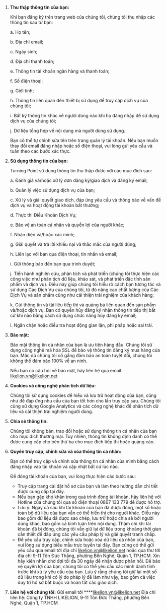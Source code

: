 1. **Thu thập thông tin của bạn:**

   Khi bạn đăng ký trên trang web của chúng tôi, chúng tôi thu nhập các thông tin sau từ bạn:

   a. Họ tên;

   b. Địa chỉ email;

   c. Ngày sinh;

   d. Địa chỉ thanh toán;

   e. Thông tin tài khoản ngân hàng và thanh toán;

   f. Số điện thoại;

   g. Giới tính;

   h. Thông tin liên quan đến thiết bị sử dụng để truy cập dịch vụ của chúng tôi;

   i. Bất kỳ thông tin khác về người dùng nào khi họ đăng nhập để sử dụng dịch vụ của chúng tôi;

   j. Dữ liệu tổng hợp về nội dung mà người dùng sử dụng.

   Bạn có thể tự chỉnh sửa tên trên trang quản lý tài khoản. Nếu bạn muốn thay đổi email đăng nhập hoặc số điện thoại, vui lòng gửi yêu cầu và tuân theo các bước xác thực.

2. **Sử dụng thông tin của bạn:**

   Turning Point sử dụng thông tin thu thập được với các mục đích sau:

   a. Đánh giá và/hoặc xử lý đơn đăng ký/giao dịch và đăng ký email;

   b. Quản lý việc sử dụng dịch vụ của bạn;

   c. Xử lý và giải quyết giao dịch, đáp ứng yêu cầu và thông báo về vấn đề dịch vụ và hoạt động tài khoản bất thường;

   d. Thực thi Điều Khoản Dịch Vụ;

   e. Bảo vệ an toàn cá nhân và quyền lợi của người khác;

   f. Nhận diện và/hoặc xác minh;

   g. Giải quyết và trả lời khiếu nại và thắc mắc của người dùng;

   h. Liên lạc với bạn qua điện thoại, tin nhắn và email;

   i. Gửi thông báo đến bạn qua trình duyệt;

   j. Tiến hành nghiên cứu, phân tích và phát triển (chúng tôi thực hiện các công việc như phân tích dữ liệu, khảo sát, và phát triển đặc tính sản phẩm và dịch vụ). Điều này giúp chúng tôi hiểu rõ cách bạn tương tác và sử dụng Các Dịch Vụ của chúng tôi, từ đó nâng cao chất lượng của Các Dịch Vụ và sản phẩm cũng như cải thiện trải nghiệm của khách hàng;

   k. Gửi thông tin và tài liệu tiếp thị và quảng bá liên quan đến sản phẩm và/hoặc dịch vụ. Bạn có quyền hủy đăng ký nhận thông tin tiếp thị bất cứ khi nào bằng cách sử dụng chức năng hủy đăng ký email;

   l. Ngăn chặn hoặc điều tra hoạt động gian lận, phi pháp hoặc sai trái.

3. **Bảo mật:**

   Bảo mật thông tin cá nhân của bạn là ưu tiên hàng đầu. Chúng tôi sử dụng công nghệ mã hóa SSL để bảo vệ thông tin đăng ký mua hàng của bạn. Mặc dù chúng tôi cố gắng đảm bảo an toàn tuyệt đối, chúng tôi không thể đảm bảo 100% về an ninh.

   Nếu bạn có câu hỏi về bảo mật, hãy liên hệ qua email [likelion.vn@likelion.net](mailto:likelion.vn@likelion.net)

4. **Cookies và công nghệ phân tích dữ liệu:**

   Chúng tôi sử dụng cookies để hiểu và lưu trữ hoạt động của bạn, cũng như để đáp ứng nhu cầu của bạn tốt hơn cho lần truy cập sau. Chúng tôi cũng sử dụng Google Analytics và các công nghệ khác để phân tích dữ liệu và cải thiện trải nghiệm người dùng.

5. **Chia sẻ thông tin:**

   Chúng tôi không bán, trao đổi hoặc sử dụng thông tin cá nhân của bạn cho mục đích thương mại. Tuy nhiên, thông tin không định danh có thể được cung cấp cho bên thứ ba cho mục đích tiếp thị hoặc quảng cáo.

6. **Quyền truy cập, chỉnh sửa và xóa thông tin cá nhân:**

   Bạn có thể truy cập và chỉnh sửa thông tin cá nhân của mình bằng cách đăng nhập vào tài khoản và cập nhật bất cứ lúc nào.

   Để đóng tài khoản của bạn, vui lòng thực hiện các bước sau:

   - Truy cập trang cài đặt hồ sơ của bạn và làm theo hướng dẫn chi tiết được cung cấp tại đây.
   - Nếu bạn gặp khó khăn trong quá trình đóng tài khoản, hãy liên hệ với Hotline của chúng tôi qua số điện thoại 0867 133 779 để được hỗ trợ.
   - Lưu ý: Ngay cả sau khi tài khoản của bạn đã được đóng, một số hoặc toàn bộ dữ liệu của bạn vẫn có thể hiển thị cho người khác. Điều này bao gồm dữ liệu đã được sao chép, lưu trữ hoặc chia sẻ bởi người dùng khác, bao gồm cả bình luận trên nội dung. Thậm chí khi tài khoản đã bị đóng, chúng tôi vẫn giữ lại dữ liệu trong khoảng thời gian cần thiết để đáp ứng các yêu cầu pháp lý và giải quyết tranh chấp.
   - Để yêu cầu truy cập, chỉnh sửa hoặc xóa dữ liệu cá nhân của bạn, vui lòng sử dụng biểu mẫu trực tuyến tại đây. Bạn cũng có thể gửi yêu cầu qua email tới địa chỉ [likelion.vn@likelion.net](mailto:likelion.vn@likelion.net) hoặc qua thư tới địa chỉ 9-11 Tôn Đức Thắng, phường Bến Nghé, Quận 1, TP.HCM. Xin hãy kiên nhẫn chờ đợi tối đa 30 ngày để nhận được phản hồi. Để bảo vệ quyền lợi của bạn, chúng tôi có thể yêu cầu xác minh danh tính trước khi xử lý yêu cầu của bạn. Lưu ý rằng chúng tôi giữ lại một số dữ liệu trong khi có lý do pháp lý để làm như vậy, bao gồm cả việc duy trì hồ sơ bắt buộc và hoàn tất các giao dịch.

7. **Liên hệ với chúng tôi:**
   Gửi email tới \*\*\*\*[likelion.vn@likelion.net](mailto:likelion.vn@likelion.net)
   Địa chỉ liên hệ: Công ty TNHH LIKELION, 9-11 Tôn Đức Thắng, phường Bến Nghé, Quận 1, TP.HCM
